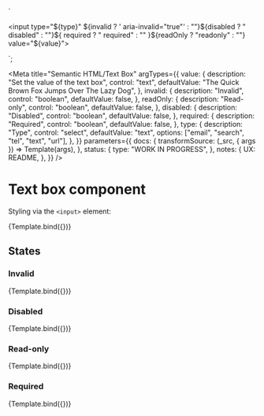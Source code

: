 <!--
@license EUPL-1.2
Copyright (c) 2021 Robbert Broersma
-->


<!-- Import component and component styles -->


<!-- Import Docs -->


  `<div class="utrecht-html">
  <input type="${type}" ${invalid ? ' aria-invalid="true"' : ""}${disabled ? " disabled" : ""}${
    required ? " required" : ""
  }${readOnly ? "readonly" : ""} value="${value}">
</div>`;

<Meta
  title="Semantic HTML/Text Box"
  argTypes={{
    value: {
      description: "Set the value of the text box",
      control: "text",
      defaultValue: "The Quick Brown Fox Jumps Over The Lazy Dog",
    },
    invalid: {
      description: "Invalid",
      control: "boolean",
      defaultValue: false,
    },
    readOnly: {
      description: "Read-only",
      control: "boolean",
      defaultValue: false,
    },
    disabled: {
      description: "Disabled",
      control: "boolean",
      defaultValue: false,
    },
    required: {
      description: "Required",
      control: "boolean",
      defaultValue: false,
    },
    type: {
      description: "Type",
      control: "select",
      defaultValue: "text",
      options: ["email", "search", "tel", "text", "url"],
    },
  }}
  parameters={{
    docs: {
      transformSource: (_src, { args }) => Template(args),
    },
    status: {
      type: "WORK IN PROGRESS",
    },
    notes: {
      UX: README,
    },
  }}
/>

# Text box component

Styling via the `<input>` element:

<Canvas>
  <Story name="Text box">{Template.bind({})}</Story>
</Canvas>

<ArgsTable story="Text box" />

## States

### Invalid

<Canvas>
  <Story name="Invalid text box" args={{ invalid: true }}>
    {Template.bind({})}
  </Story>
</Canvas>

### Disabled

<Canvas>
  <Story name="Disabled text box" args={{ disabled: true }}>
    {Template.bind({})}
  </Story>
</Canvas>

### Read-only

<Canvas>
  <Story name="Read-only text box" args={{ readOnly: true }}>
    {Template.bind({})}
  </Story>
</Canvas>

### Required

<Canvas>
  <Story name="Required text box" args={{ required: true }}>
    {Template.bind({})}
  </Story>
</Canvas>
